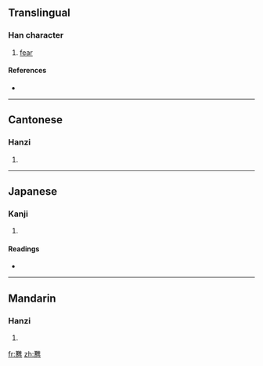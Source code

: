 ==Translingual==

===Han character===
{{Han char|rn=61|rad=心|as=19|sn=23|four=4033<sub>1</sub>|canj=廿土心 (TGP), X廿土心 (XTGP)}}

# [[fear]]

====References====
* {{Han ref|kx=0409.110|dkj=11505|dj=0751.140|hdz=42372.040|uh=6201|ud=25089|bh=F7D9|bd=63449}}

----

==Cantonese==

===Hanzi===
{{yue-hanzi|jyut=|y=naan2}}

# {{defn|Cantonese}}

----

==Japanese==

===Kanji===
{{ja-kanji|grade=|rs=心19}}

# {{defn|Japanese}}

====Readings====
* {{ja-readings|on=[[だん]] (dan), [[ねん]] (nen), [[ぜん]] (zen)|kun=[[つつしむ]] (tsutsushimu)}}

----

==Mandarin==

===Hanzi===
{{cmn-hanzi|pin=[[nǎn]] ([[nan3]])|wg=nan<sup>3</sup>}}

# {{defn|Mandarin}}

[[fr:戁]]
[[zh:戁]]